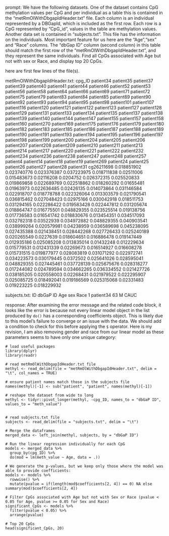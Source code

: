 prompt:
We have the following datasets. One of the dataset contains CpG methylation values per CpG and per individual as a table this is contained in the “metRmOlWithDbgapIdHeader.txt” file. Each column is an individual represented by a DBGapId, which is included as the first row. Each row is a CpG represented by "CpG_id", values in the table are methylation values. Another data set is contained in “subjects.txt”. This file has the information on the individuals. Most important feature for us here are the "Age","sex" and "Race" columns. The "dbGap ID" column (second column) in this table should match the first row of the "metRmOlWithDbgapIdHeader.txt", and they represent the same individuals. Find all CpGs associated with Age but not with sex or Race, and display top 20 CpGs.

here are first few lines of the file(s).

metRmOlWithDbgapIdHeader.txt:
cpg_ID	patient34	patient35	patient37	patient39	patient40	patient41	patient44	patient46	patient52	patient53	patient56	patient58	patient64	patient66	patient69	patient71	patient72	patient75	patient79	patient83	patient84	patient85	patient89	patient90	patient92	patient93	patient94	patient95	patient98	patient101	patient107	patient116	patient120	patient121	patient122	patient123	patient127	patient128	patient129	patient131	patient133	patient134	patient135	patient137	patient138	patient139	patient140	patient144	patient147	patient155	patient157	patient158	patient160	patient270	patient169	patient175	patient176	patient179	patient180	patient182	patient183	patient185	patient186	patient187	patient188	patient189	patient190	patient191	patient193	patient194	patient195	patient196	patient197	patient198	patient199	patient200	patient204	patient205	patient206	patient207	patient208	patient209	patient210	patient211	patient213	patient214	patient217	patient220	patient221	patient222	patient232	patient234	patient236	patient238	patient247	patient248	patient257	patient4	patient14	patient18	patient19	patient269	patient24	patient25	patient26	patient27	patient28	patient31
cg26211698	0.018851902	0.023740776	0.023376387	0.037223975	0.018711838	0.02511006	0.015483673	0.02116208	0.0204752	0.026372315	0.025520833	0.019869858	0.022689769	0.022518862	0.018260292	0.01655481	0.01963973	0.022636485	0.02426135	0.014073864	0.031146584	0.022918707	0.018778788	0.022326064	0.013303579	0.021790541	0.036815462	0.027048423	0.02975166	0.030042918	0.018511753	0.031294165	0.022286422	0.019583428	0.022447812	0.031205674	0.018864747	0.016775501	0.048829355	0.023525514	0.019138756	0.017736583	0.016541742	0.018830676	0.013454351	0.034517093	0.032782318	0.03522939	0.034972882	0.048829355	0.040903541	0.038999264	0.020579981	0.04238959	0.036589698	0.045238095	0.027435388	0.021438451	0.028442268	0.027726433	0.025240189	0.020265549	0.0227639	0.018604651	0.016886478	0.019147449	0.012935186	0.025085208	0.013835014	0.01432248	0.012229634	0.015779531	0.012431339	0.02269673	0.016514927	0.016608278	0.015731515	0.019877977	0.028083819	0.031071292	0.022972741	0.034223573	0.030179445	0.0372502	0.025641026	0.028595041	0.048829355	0.027445461	0.037728139	0.025675676	0.028318277	0.017244082	0.024789594	0.034662265	0.036334552	0.021427726	0.038185205	0.020558003	0.02268431	0.021979522	0.022295907	0.025085725	0.018492041	0.019186569	0.025315068	0.02331483	0.019223225	0.018229932


subjects.txt:
ID	dbGaP ID	Age	sex	Race
1	patient34	63	M	CAUC


response:
After examining the error message and the related code block, it looks like the error is because not every linear model object in the list produced by `do()` has a corresponding coefficients object. This is likely due to this model's failure to converge or an issue with the data. We should add a condition to check for this before applying the `$` operator. Here is my revision, I am also removing gender and race from our linear model as these parameters seems to have only one unique category:

```
# load useful packages
library(dplyr)
library(readr)

# read metRmOlWithDbgapIdHeader.txt file
methyl <- read_delim(file = "metRmOlWithDbgapIdHeader.txt", delim = "\t", col_names = TRUE)

# ensure patient names match those in the subjects file
names(methyl)[-1] <- sub("patient", "patient", names(methyl)[-1])

# reshape the dataset from wide to long 
methyl <- tidyr::pivot_longer(methyl, -cpg_ID, names_to = "dbGaP ID", values_to = "meth_value")


# read subjects.txt file
subjects <- read_delim(file = "subjects.txt", delim = "\t")

# Merge the dataframes
merged_data <- left_join(methyl, subjects, by = "dbGaP ID")

# Run the linear regression individually for each CpG
models <- merged_data %>% 
  group_by(cpg_ID) %>% 
  do(mod = lm(meth_value ~ Age, data = .))

# We generate the p-values, but we keep only those where the model was able to provide coefficients:
models <- models %>% 
  rowwise() %>% 
  mutate(pvalue = if(length(mod$coefficients[2, 4]) == 0) NA else summary(mod)$coefficients[2, 4])

# Filter CpGs associated with Age but not with Sex or Race (pvalue < 0.05 for Age, pvalue >= 0.05 for Sex and Race)
significant_CpGs <- models %>% 
  filter(pvalue < 0.05) %>% 
  arrange(pvalue)

# Top 20 CpGs
head(significant_CpGs, 20)
```
